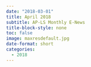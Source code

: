 ```yaml
---
date: "2018-03-01"
title: April 2018
subtitle: AP-LS Monthly E-News
title-block-style: none
toc: false
image: maxresdefault.jpg
date-format: short
categories:
  - 2018
---
```



```{=html}

```
